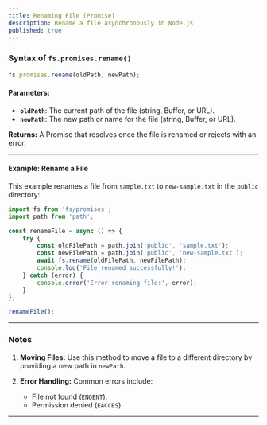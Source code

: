 ```yaml
---
title: Renaming File (Promise)
description: Rename a file asynchronously in Node.js
published: true
---
```



### Syntax of `fs.promises.rename()`

```javascript
fs.promises.rename(oldPath, newPath);
```

#### Parameters:

* **`oldPath`**: The current path of the file (string, Buffer, or URL).
* **`newPath`**: The new path or name for the file (string, Buffer, or URL).

**Returns:** A Promise that resolves once the file is renamed or rejects with an error.

---

#### Example: Rename a File

This example renames a file from `sample.txt` to `new-sample.txt` in the `public` directory:

```javascript
import fs from 'fs/promises';
import path from 'path';

const renameFile = async () => {
    try {
        const oldFilePath = path.join('public', 'sample.txt');
        const newFilePath = path.join('public', 'new-sample.txt');
        await fs.rename(oldFilePath, newFilePath);
        console.log('File renamed successfully!');
    } catch (error) {
        console.error('Error renaming file:', error);
    }
};

renameFile();
```

---

### Notes

1. **Moving Files:**
   Use this method to move a file to a different directory by providing a new path in `newPath`.

2. **Error Handling:**
   Common errors include:

   * File not found (`ENOENT`).
   * Permission denied (`EACCES`).

---


